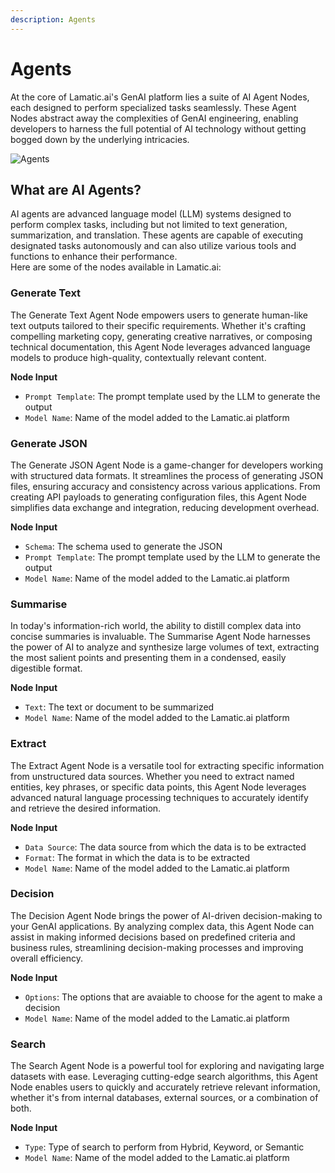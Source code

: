 ---
description: Agents
--- 

# Agents

At the core of Lamatic.ai's GenAI platform lies a suite of AI Agent Nodes, each designed to perform specialized tasks seamlessly. These Agent Nodes abstract away the complexities of GenAI engineering, enabling developers to harness the full potential of AI technology without getting bogged down by the underlying intricacies.

![Agents](/assets/agents.png)

## What are AI Agents?

AI agents are advanced language model (LLM) systems designed to perform complex tasks, including but not limited to text generation, summarization, and translation. These agents are capable of executing designated tasks autonomously and can also utilize various tools and functions to enhance their performance.
<br/> Here are some of the nodes available in Lamatic.ai:

### Generate Text

The Generate Text Agent Node empowers users to generate human-like text outputs tailored to their specific requirements. Whether it's crafting compelling marketing copy, generating creative narratives, or composing technical documentation, this Agent Node leverages advanced language models to produce high-quality, contextually relevant content.

**Node Input**

- `Prompt Template`: The prompt template used by the LLM to generate the output
- `Model Name`: Name of the model added to the Lamatic.ai platform

### Generate JSON

The Generate JSON Agent Node is a game-changer for developers working with structured data formats. It streamlines the process of generating JSON files, ensuring accuracy and consistency across various applications. From creating API payloads to generating configuration files, this Agent Node simplifies data exchange and integration, reducing development overhead.

**Node Input**

- `Schema`: The schema used to generate the JSON
- `Prompt Template`: The prompt template used by the LLM to generate the output
- `Model Name`: Name of the model added to the Lamatic.ai platform


### Summarise

In today's information-rich world, the ability to distill complex data into concise summaries is invaluable. The Summarise Agent Node harnesses the power of AI to analyze and synthesize large volumes of text, extracting the most salient points and presenting them in a condensed, easily digestible format.

**Node Input**

- `Text`: The text or document to be summarized 
- `Model Name`: Name of the model added to the Lamatic.ai platform


### Extract

The Extract Agent Node is a versatile tool for extracting specific information from unstructured data sources. Whether you need to extract named entities, key phrases, or specific data points, this Agent Node leverages advanced natural language processing techniques to accurately identify and retrieve the desired information.

**Node Input**

- `Data Source`: The data source from which the data is to be extracted
- `Format`: The format in which the data is to be extracted
- `Model Name`: Name of the model added to the Lamatic.ai platform

### Decision

The Decision Agent Node brings the power of AI-driven decision-making to your GenAI applications. By analyzing complex data, this Agent Node can assist in making informed decisions based on predefined criteria and business rules, streamlining decision-making processes and improving overall efficiency.

**Node Input**

- `Options`: The options that are avaiable to choose for the agent to make a decision
- `Model Name`: Name of the model added to the Lamatic.ai platform


### Search

The Search Agent Node is a powerful tool for exploring and navigating large datasets with ease. Leveraging cutting-edge search algorithms, this Agent Node enables users to quickly and accurately retrieve relevant information, whether it's from internal databases, external sources, or a combination of both.

**Node Input**

- `Type`: Type of search to perform from Hybrid, Keyword, or Semantic
- `Model Name`: Name of the model added to the Lamatic.ai platform